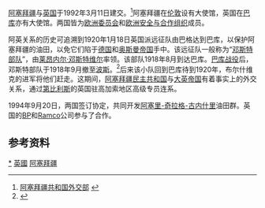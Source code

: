 {{Infobox Bilateral relations|阿塞拜疆－英国|Azerbaijan|United Kingdom|mission1={{Link-az|亞塞拜然駐英國大使館|Embassy of Azerbaijan, London}}|mission2={{Link-az|英國駐亞塞拜然大使館|Böyük Britaniyanın Azərbaycan səfirliyi}}}}[[阿塞拜疆|阿塞拜疆]]与[[英国|英国]]于1992年3月11日建交。<ref>[http://mfa.gov.az/eng/index.php?option=com_content&task=view&id=223&Itemid=1 阿塞拜疆共和国外交部] {{webarchive|url=https://web.archive.org/web/20120308154531/http://mfa.gov.az/eng/index.php?option=com_content&task=view&id=223&Itemid=1 |date=2012-03-08 }}</ref>阿塞拜疆在[[伦敦|伦敦]]设有大使馆，英国在[[巴库|巴库]]亦有大使馆。两国皆为[[欧洲委员会|欧洲委员会]]和[[欧洲安全与合作组织|欧洲安全与合作组织]]成员。

阿英关系的历史可追溯到1920年1月18日英国派远征队由巴格达到巴库，以保护阿塞拜疆的油田，以免它们陷于[[德国|德国]]和[[奥斯曼帝国|奥斯曼帝国]]手中。该远征队一般称为“[[邓斯特部队|邓斯特部队]]”，由[[莱昂内尔·邓斯特维尔|莱昂内尔·邓斯特维尔]]率领。该部队1918年8月到达巴库。[[巴库战役|巴库战役]]后，邓斯特部队于1918年9月撤至[[波斯|波斯]]。<ref name=History:BritishRelationswithAzerbaijan>{{cite web |url=http://ukinazerbaijan.fco.gov.uk/en/working-with-azerbaijan1/a-history-uk-azerbaijan |title=History: British Relations with Azerbaijan |deadurl=yes |archiveurl=https://web.archive.org/web/20080919091427/http://ukinazerbaijan.fco.gov.uk/en/working-with-azerbaijan1/a-history-uk-azerbaijan |archivedate=2008-09-19 }}</ref>后来该小队回到巴库待到1920年，布尔什维克的进军将他们赶走。这期间，[[阿塞拜疆民主共和国|阿塞拜疆民主共和国]]与[[大英帝国|大英帝国]]有着事实上的外交关系，通过[[第比利斯|第比利斯]]的英国驻高加索地区高级专员连系。

1994年9月20日，两国签订协定，共同开发[[阿塞里-奇拉格-古内什里|阿塞里-奇拉格-古内什里]]油田群。英国的[[BP|BP]]和[[Ramco|Ramco]]公司参与了合作。

==参考资料==
{{reflist}}

{{英國外交}}{{阿塞拜疆外交}}
[[Category:阿塞拜疆－英國關係|*]]
[[Category:阿塞拜疆雙邊關係|英國]]
[[Category:英國雙邊關係|阿塞拜疆]]